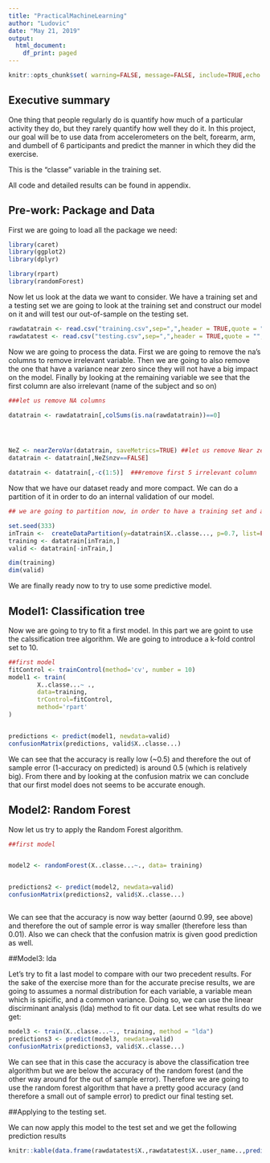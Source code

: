 ---
title: "PracticalMachineLearning"
author: "Ludovic"
date: "May 21, 2019"
output:
  html_document:
    df_print: paged
---

```{r setup, include=FALSE}
knitr::opts_chunk$set( warning=FALSE, message=FALSE, include=TRUE,echo = TRUE)
```

## Executive summary

One thing that people regularly do is quantify how much of a particular activity they do, but they rarely quantify how well they do it. In this project, our goal will be to use data from accelerometers on the belt, forearm, arm, and dumbell of 6 participants and predict the manner in which they did the exercise. 

This is the "classe" variable in the training set. 


All code and detailed results can be found in appendix.

## Pre-work: Package and Data

First we are going to load all the package we need: 
```{r package}
library(caret)
library(ggplot2)
library(dplyr)

library(rpart)
library(randomForest)
```

Now let us look at the data we want to consider. We have a training set and a testing set we are going to look at the training set and construct our model on it and will test our out-of-sample on the testing set. 
```{r rawdata}


rawdatatrain <- read.csv("training.csv",sep=",",header = TRUE,quote = "", na.strings = c("NA",""," \" \" "))
rawdatatest <- read.csv("testing.csv",sep=",",header = TRUE,quote = "", na.strings = c("NA",""," \" \" "))

```
Now we are going to process the data. First we are going to remove the na's columns to remove irrelevant variable. Then we are going to also remove the one that have a variance near zero since they will not have a big impact on the model. 
Finally by looking at the remaining variable we see that the first column are also irrelevant (name of the subject and so on)

```{r}
###let us remove NA columns

datatrain <- rawdatatrain[,colSums(is.na(rawdatatrain))==0]




NeZ <- nearZeroVar(datatrain, saveMetrics=TRUE) ##let us remove Near zero variance variable 
datatrain <- datatrain[,NeZ$nzv==FALSE]

datatrain <- datatrain[,-c(1:5)]  ###remove first 5 irrelevant column
```


Now that we have our dataset ready and more compact. We can do a partition of it in order to do an internal validation of our model. 

```{r}

## we are going to partition now, in order to have a training set and a cross validation set

set.seed(333)
inTrain <-  createDataPartition(y=datatrain$X..classe..., p=0.7, list=FALSE)
training <- datatrain[inTrain,]
valid <- datatrain[-inTrain,]

dim(training)
dim(valid)

```

We are finally ready now to try to use some predictive model. 

## Model1: Classification tree

Now we are going to try to fit a first model. In this part we are goint to use the calssification tree algorithm. We are going to introduce a k-fold control set to 10.

```{r}
##first model
fitControl <- trainControl(method='cv', number = 10)
model1 <- train(
        X..classe...~ ., 
        data=training,
        trControl=fitControl,
        method='rpart'
)


predictions <- predict(model1, newdata=valid)
confusionMatrix(predictions, valid$X..classe...)

```

We can see that the accuracy is really low (~0.5) and therefore the out of sample error (1-accuracy on predicted) is around 0.5 (which is relatively big). From there and by looking at the confusion matrix we can conclude that our first model does not seems to be accurate enough. 

## Model2: Random Forest

Now let us try to apply the Random Forest algorithm. 
```{r}
##first model


model2 <- randomForest(X..classe...~., data= training)


predictions2 <- predict(model2, newdata=valid)
confusionMatrix(predictions2, valid$X..classe...)



```

We can see that the accuracy is now way better (aournd 0.99, see above) and therefore the out of sample error is way smaller (therefore less than 0.01). 
Also we can check that the confusion matrix is given good prediction as well. 

##Model3: lda

Let's try to fit a last model to compare with our two precedent results. For the sake of the exercise more than for the accurate precise results, we are going to assumes a normal distribution for each variable, a variable  mean which is spicific, and a common variance. Doing so, we can use the linear discirminant analysis (lda) method to fit our data. Let see  what results do we get:
```{r}

model3 <- train(X..classe...~., training, method = "lda")
predictions3 <- predict(model3, newdata=valid)
confusionMatrix(predictions3, valid$X..classe...)

```


We can see that in this case the accuracy is above the classification tree algorithm but we are below the accuracy of the random forest (and the other way around for the out of sample error). Therefore we are going to use the random forest algorithm that have a pretty good accuracy (and therefore a small out of sample error) to predict our final testing set.


##Applying to the testing set. 

We can now apply this model to the test set and we get the following prediction results

```{r}
knitr::kable(data.frame(rawdatatest$X.,rawdatatest$X..user_name..,predict(model2,rawdatatest)))
```

